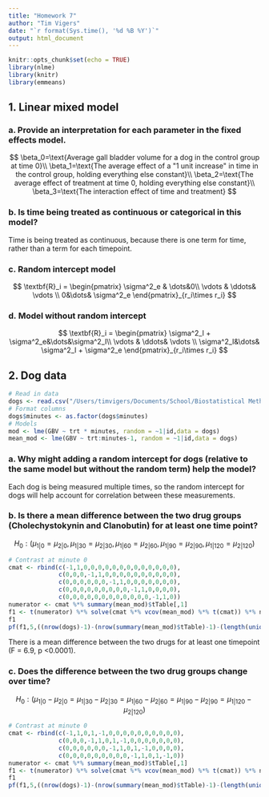 ```yaml
---
title: "Homework 7"
author: "Tim Vigers"
date: "`r format(Sys.time(), '%d %B %Y')`"
output: html_document
---
```


```r
knitr::opts_chunk$set(echo = TRUE)
library(nlme)
library(knitr)
library(emmeans)
```

## 1. Linear mixed model

### a. Provide an interpretation for each parameter in the fixed effects model.

$$
\beta_0=\text{Average gall bladder volume for a dog in the control group at time 0}\\
\beta_1=\text{The average effect of a "1 unit increase" in time in the control group, holding everything else constant}\\
\beta_2=\text{The average effect of treatment at time 0, holding everything else constant}\\
\beta_3=\text{The interaction effect of time and treatment}
$$

### b. Is time being treated as continuous or categorical in this model?

Time is being treated as continuous, because there is one term for time, rather than a term for each timepoint. 

### c. Random intercept model
$$
\textbf{R}_i = \begin{pmatrix}
\sigma^2_e & \dots&0\\
\vdots & \ddots& \vdots \\
0&\dots& \sigma^2_e
\end{pmatrix}_{r_i\times r_i}
$$

### d. Model without random intercept
$$
\textbf{R}_i = \begin{pmatrix}
\sigma^2_I + \sigma^2_e&\dots&\sigma^2_I\\
\vdots & \ddots& \vdots \\
\sigma^2_I&\dots& \sigma^2_I + \sigma^2_e
\end{pmatrix}_{r_i\times r_i}
$$

## 2. Dog data

```r
# Read in data
dogs <- read.csv("/Users/timvigers/Documents/School/Biostatistical Methods 2/Homeworks/Homework 7/dogdata_long.csv")
# Format columns
dogs$minutes <- as.factor(dogs$minutes)
# Models
mod <- lme(GBV ~ trt * minutes, random = ~1|id,data = dogs)
mean_mod <- lme(GBV ~ trt:minutes-1, random = ~1|id,data = dogs)
```

### a. Why might adding a random intercept for dogs (relative to the same model but without the random term) help the model?

Each dog is being measured multiple times, so the random intercept for dogs will help account for correlation between these measurements. 

### b. Is there a mean difference between the two drug groups (Cholechystokynin and Clanobutin) for at least one time point?

$$
H_0:(\mu_{1|0}=\mu_{2|0},\mu_{1|30}=\mu_{2|30},\mu_{1|60}=\mu_{2|60},\mu_{1|90}=\mu_{2|90},\mu_{1|120}=\mu_{2|120})
$$

```r
# Contrast at minute 0
cmat <- rbind(c(-1,1,0,0,0,0,0,0,0,0,0,0,0,0,0),
              c(0,0,0,-1,1,0,0,0,0,0,0,0,0,0,0),
              c(0,0,0,0,0,0,-1,1,0,0,0,0,0,0,0),
              c(0,0,0,0,0,0,0,0,0,-1,1,0,0,0,0),
              c(0,0,0,0,0,0,0,0,0,0,0,0,-1,1,0))
numerator <- cmat %*% summary(mean_mod)$tTable[,1]
f1 <- t(numerator) %*% solve(cmat %*% vcov(mean_mod) %*% t(cmat)) %*% numerator / 5 # Divide by row in contrast matrix
f1
pf(f1,5,((nrow(dogs)-1)-(nrow(summary(mean_mod)$tTable)-1)-(length(unique(dogs$id))-1)),lower.tail=FALSE)
```

There is a mean difference between the two drugs for at least one timepoint (F = 6.9, p <0.0001).

### c. Does the difference between the two drug groups change over time?

$$
H_0:(\mu_{1|0}-\mu_{2|0}=\mu_{1|30}-\mu_{2|30}=\mu_{1|60}-\mu_{2|60}=\mu_{1|90}-\mu_{2|90}=\mu_{1|120}-\mu_{2|120})
$$

```r
# Contrast at minute 0
cmat <- rbind(c(-1,1,0,1,-1,0,0,0,0,0,0,0,0,0,0),
              c(0,0,0,-1,1,0,1,-1,0,0,0,0,0,0,0),
              c(0,0,0,0,0,0,-1,1,0,1,-1,0,0,0,0),
              c(0,0,0,0,0,0,0,0,0,-1,1,0,1,-1,0))
numerator <- cmat %*% summary(mean_mod)$tTable[,1]
f1 <- t(numerator) %*% solve(cmat %*% vcov(mean_mod) %*% t(cmat)) %*% numerator / 4 # Divide by row in contrast matrix
f1
pf(f1,5,((nrow(dogs)-1)-(nrow(summary(mean_mod)$tTable)-1)-(length(unique(dogs$id))-1)),lower.tail=FALSE)
```